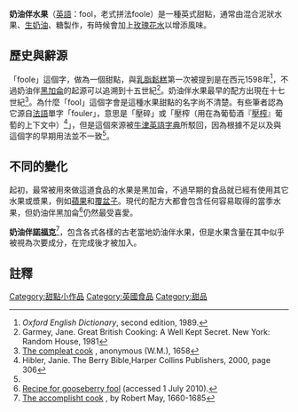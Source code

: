 {{Infobox prepared food
| name             = 奶油伴水果
| image            = [[File:Raspberry_fool.jpg|300px]]
| imagesize        =
| caption          = 奶油伴覆盆子
| alternate_name   = {{lang|en|Foole}}
| country          = [[英國|英國]]
| region           = 
| creator          = 
| course           = [[甜點|甜點]]
| served           = 
| main_ingredient  = 泥狀水果、[[生奶油|生奶油]]、[[糖|糖]]
| variations       = [[乳脂鬆糕|乳脂鬆糕]]
| calories         = 
| other            = 
}}

'''奶油伴水果'''（[[英語|英語]]：fool，老式拼法foole）是一種英式甜點，通常由混合泥狀水果、[[生奶油|生奶油]]、糖製作，有時候會加上[[玫瑰花水|玫瑰花水]]以增添風味。

== 歷史與辭源 ==
「foole」這個字，做為一個甜點，與[[乳脂鬆糕|乳脂鬆糕]]第一次被提到是在西元1598年<ref name=OED>''Oxford English Dictionary'', second edition, 1989.</ref>，不過奶油伴[[黑加侖|黑加侖]]的起源可以追溯到十五世紀<ref>Garmey, Jane. Great British Cooking: A Well Kept Secret. New York: Random House, 1981</ref>。奶油伴水果最早的配方出現在十七世紀<ref>[http://www.gutenberg.org/etext/10520 The compleat cook] {{Wayback|url=http://www.gutenberg.org/etext/10520 |date=20090924133734 }}, anonymous (W.M.), 1658</ref>。為什麼「fool」這個字會是這種水果甜點的名字尚不清楚。有些筆者認為它源自[[法語|法語]]單字「fouler」，意思是「壓碎」或「壓榨（用在為葡萄酒『[[葡萄酒#釀製|壓榨]]』葡萄的上下文中）<ref>Hibler, Janie. The Berry Bible,Harper Collins Publishers, 2000, page 306</ref>」，但是這個來源被[[牛津英語字典|牛津英語字典]]所駁回，因為根據不足以及與這個字的早期用法並不一致<ref name=OED/>。

== 不同的變化 ==
起初，最常被用來做這道食品的水果是黑加侖，不過早期的食品就已經有使用其它水果或漿果，例如[[蘋果|蘋果]]和[[覆盆子|覆盆子]]。現代的配方大都會包含任何容易取得的當季水果，但奶油伴黑加侖<ref>[http://www.homestead-farm.net/rec%20pages/RecipeBerries.html Recipe for gooseberry fool] {{Wayback|url=http://www.homestead-farm.net/rec%20pages/RecipeBerries.html |date=20100713223930 }} (accessed 1 July 2010).</ref>仍然最受喜愛。

'''奶油伴[[諾福克|諾福克]]'''<ref>[http://www.gutenberg.org/etext/22790 The accomplisht cook] {{Wayback|url=http://www.gutenberg.org/etext/22790 |date=20090924080654 }}, by Robert May, 1660-1685</ref>，包含各式各樣的古老當地奶油伴水果，但是水果含量在其中似乎被視為次要成分，在完成後才被加入。

== 註釋 ==
{{reflist}}

[[Category:甜點小作品|Category:甜點小作品]]
[[Category:英國食品|Category:英國食品]]
[[Category:甜品|Category:甜品]]